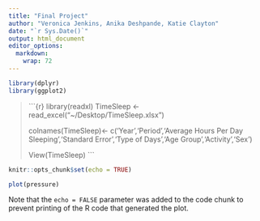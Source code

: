 ```yaml
---
title: "Final Project"
author: "Veronica Jenkins, Anika Deshpande, Katie Clayton"
date: "`r Sys.Date()`"
output: html_document
editor_options: 
  markdown: 
    wrap: 72
---
```


```r
library(dplyr)
library(ggplot2)

```

> ```{r}
> library(readxl)
> TimeSleep <- read_excel("~/Desktop/TimeSleep.xlsx")
>
>
>
> colnames(TimeSleep)<- c('Year','Period','Average Hours Per Day Sleeping','Standard Error','Type of Days','Age Group','Activity','Sex')
>
> View(TimeSleep)
> ```

```r
knitr::opts_chunk$set(echo = TRUE)
```

```r
plot(pressure)
```

Note that the `echo = FALSE` parameter was added to the code chunk to
prevent printing of the R code that generated the plot.
